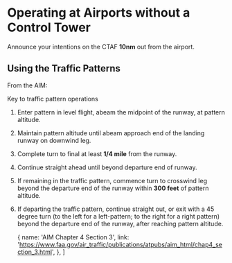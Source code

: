 

# Operating at Airports without a Control Tower

Announce your intentions on the CTAF **10nm** out from the airport.

## Using the Traffic Patterns

From the AIM:

Key to traffic pattern operations

1. Enter pattern in level flight, abeam the midpoint of the runway, at pattern
   altitude.
2. Maintain pattern altitude until abeam approach end of the landing runway on
   downwind leg.
3. Complete turn to final at least **1/4 mile** from the runway.
4. Continue straight ahead until beyond departure end of runway.
5. If remaining in the traffic pattern, commence turn to crosswind leg beyond
   the departure end of the runway within **300 feet** of pattern altitude.
6. If departing the traffic pattern, continue straight out, or exit with a 45
   degree turn (to the left for a left-pattern; to the right for a right
   pattern) beyond the departure end of the runway, after reaching pattern
   altitude.

    {
        name: 'AIM Chapter 4 Section 3',
        link: 'https://www.faa.gov/air_traffic/publications/atpubs/aim_html/chap4_section_3.html',
    },
]
